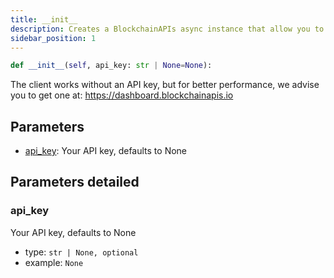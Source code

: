 ```yaml
---
title: __init__
description: Creates a BlockchainAPIs async instance that allow you to make API calls.
sidebar_position: 1
---
```



```py
def __init__(self, api_key: str | None=None):
```
The client works without an API key, but for better performance, we advise you
to get one at: https://dashboard.blockchainapis.io

## Parameters

 - [api_key](#api_key): Your API key, defaults to None


## Parameters detailed
### api_key

Your API key, defaults to None
- type: `str | None, optional`
- example: `None`

